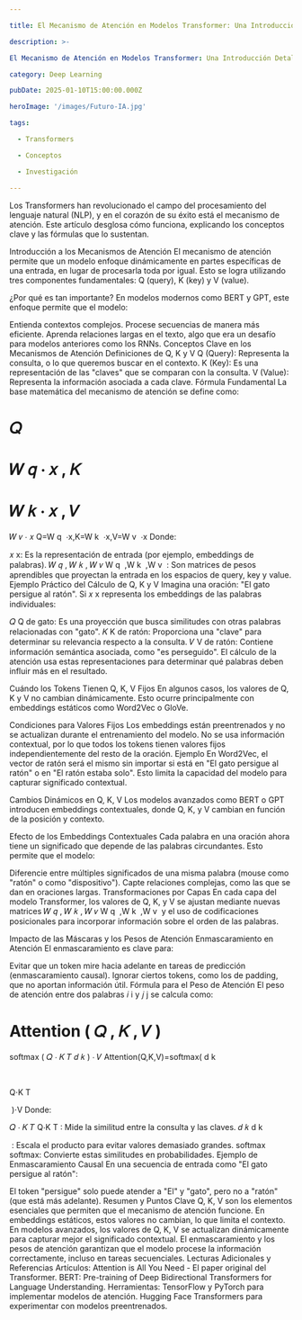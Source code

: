 ```yaml
---

title: El Mecanismo de Atención en Modelos Transformer: Una Introducción Detallada

description: >-

El Mecanismo de Atención en Modelos Transformer: Una Introducción Detallada

category: Deep Learning

pubDate: 2025-01-10T15:00:00.000Z

heroImage: '/images/Futuro-IA.jpg'

tags:

  - Transformers

  - Conceptos

  - Investigación

---
```



Los Transformers han revolucionado el campo del procesamiento del lenguaje natural (NLP), y en el corazón de su éxito está el mecanismo de atención. Este artículo desglosa cómo funciona, explicando los conceptos clave y las fórmulas que lo sustentan.

Introducción a los Mecanismos de Atención
El mecanismo de atención permite que un modelo enfoque dinámicamente en partes específicas de una entrada, en lugar de procesarla toda por igual. Esto se logra utilizando tres componentes fundamentales: Q (query), K (key) y V (value).

¿Por qué es tan importante?
En modelos modernos como BERT y GPT, este enfoque permite que el modelo:

Entienda contextos complejos.
Procese secuencias de manera más eficiente.
Aprenda relaciones largas en el texto, algo que era un desafío para modelos anteriores como los RNNs.
Conceptos Clave en los Mecanismos de Atención
Definiciones de Q, K y V
Q (Query): Representa la consulta, o lo que queremos buscar en el contexto.
K (Key): Es una representación de las "claves" que se comparan con la consulta.
V (Value): Representa la información asociada a cada clave.
Fórmula Fundamental
La base matemática del mecanismo de atención se define como:

𝑄
=
𝑊
𝑞
⋅
𝑥
,
𝐾
=
𝑊
𝑘
⋅
𝑥
,
𝑉
=
𝑊
𝑣
⋅
𝑥
Q=W 
q
​
 ⋅x,K=W 
k
​
 ⋅x,V=W 
v
​
 ⋅x
Donde:

𝑥
x: Es la representación de entrada (por ejemplo, embeddings de palabras).
𝑊
𝑞
,
𝑊
𝑘
,
𝑊
𝑣
W 
q
​
 ,W 
k
​
 ,W 
v
​
 : Son matrices de pesos aprendibles que proyectan la entrada en los espacios de query, key y value.
Ejemplo Práctico del Cálculo de Q, K y V
Imagina una oración: "El gato persigue al ratón".
Si 
𝑥
x representa los embeddings de las palabras individuales:

𝑄
Q de gato: Es una proyección que busca similitudes con otras palabras relacionadas con "gato".
𝐾
K de ratón: Proporciona una "clave" para determinar su relevancia respecto a la consulta.
𝑉
V de ratón: Contiene información semántica asociada, como "es perseguido".
El cálculo de la atención usa estas representaciones para determinar qué palabras deben influir más en el resultado.

Cuándo los Tokens Tienen Q, K, V Fijos
En algunos casos, los valores de Q, K y V no cambian dinámicamente. Esto ocurre principalmente con embeddings estáticos como Word2Vec o GloVe.

Condiciones para Valores Fijos
Los embeddings están preentrenados y no se actualizan durante el entrenamiento del modelo.
No se usa información contextual, por lo que todos los tokens tienen valores fijos independientemente del resto de la oración.
Ejemplo
En Word2Vec, el vector de ratón será el mismo sin importar si está en "El gato persigue al ratón" o en "El ratón estaba solo". Esto limita la capacidad del modelo para capturar significado contextual.

Cambios Dinámicos en Q, K, V
Los modelos avanzados como BERT o GPT introducen embeddings contextuales, donde Q, K, y V cambian en función de la posición y contexto.

Efecto de los Embeddings Contextuales
Cada palabra en una oración ahora tiene un significado que depende de las palabras circundantes. Esto permite que el modelo:

Diferencie entre múltiples significados de una misma palabra (mouse como "ratón" o como "dispositivo").
Capte relaciones complejas, como las que se dan en oraciones largas.
Transformaciones por Capas
En cada capa del modelo Transformer, los valores de Q, K, y V se ajustan mediante nuevas matrices 
𝑊
𝑞
,
𝑊
𝑘
,
𝑊
𝑣
W 
q
​
 ,W 
k
​
 ,W 
v
​
  y el uso de codificaciones posicionales para incorporar información sobre el orden de las palabras.

Impacto de las Máscaras y los Pesos de Atención
Enmascaramiento en Atención
El enmascaramiento es clave para:

Evitar que un token mire hacia adelante en tareas de predicción (enmascaramiento causal).
Ignorar ciertos tokens, como los de padding, que no aportan información útil.
Fórmula para el Peso de Atención
El peso de atención entre dos palabras 
𝑖
i y 
𝑗
j se calcula como:

Attention
(
𝑄
,
𝐾
,
𝑉
)
=
softmax
(
𝑄
⋅
𝐾
𝑇
𝑑
𝑘
)
⋅
𝑉
Attention(Q,K,V)=softmax( 
d 
k
​
 
​
 
Q⋅K 
T
 
​
 )⋅V
Donde:

𝑄
⋅
𝐾
𝑇
Q⋅K 
T
 : Mide la similitud entre la consulta y las claves.
𝑑
𝑘
d 
k
​
 
​
 : Escala el producto para evitar valores demasiado grandes.
softmax
softmax: Convierte estas similitudes en probabilidades.
Ejemplo de Enmascaramiento Causal
En una secuencia de entrada como "El gato persigue al ratón":

El token "persigue" solo puede atender a "El" y "gato", pero no a "ratón" (que está más adelante).
Resumen y Puntos Clave
Q, K, V son los elementos esenciales que permiten que el mecanismo de atención funcione.
En embeddings estáticos, estos valores no cambian, lo que limita el contexto.
En modelos avanzados, los valores de Q, K, V se actualizan dinámicamente para capturar mejor el significado contextual.
El enmascaramiento y los pesos de atención garantizan que el modelo procese la información correctamente, incluso en tareas secuenciales.
Lecturas Adicionales y Referencias
Artículos:
Attention is All You Need - El paper original del Transformer.
BERT: Pre-training of Deep Bidirectional Transformers for Language Understanding.
Herramientas:
TensorFlow y PyTorch para implementar modelos de atención.
Hugging Face Transformers para experimentar con modelos preentrenados.